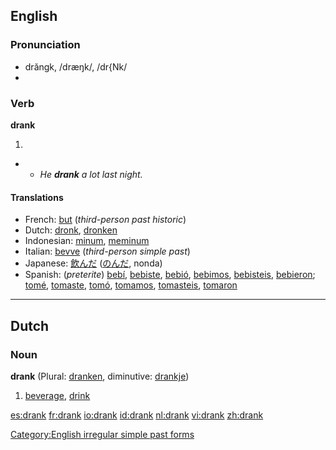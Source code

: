 ==English==

===Pronunciation===
*drăngk, /dræŋk/, /dr{Nk/
*{{audio|en-us-drank.ogg|Audio (US)}}


===Verb===
'''drank'''

# {{simple past of|''[[drink]]''}}
**''He '''drank''' a lot last night.''

====Translations====
*French: [[but#French|but]] (''third-person past historic'')
*Dutch: [[dronk]], [[dronken]]
*Indonesian: [[minum]], [[minum|meminum]]
*Italian: [[bevve]] (''third-person simple past'')
*Japanese: [[飲んだ]] ([[のんだ]], nonda)
*Spanish: (''preterite'') [[bebí]], [[bebiste]], [[bebió]], [[bebimos]], [[bebisteis]], [[bebieron]]; [[tomé]], [[tomaste]], [[tomó]], [[tomamos]], [[tomasteis]], [[tomaron]]

[[Category:English irregular simple past forms]]

----

==Dutch==
===Noun===
'''drank''' {{m}} (Plural: [[dranken]], diminutive: [[drankje]])

# [[beverage]], [[drink]]

[[es:drank]]
[[fr:drank]]
[[io:drank]]
[[id:drank]]
[[nl:drank]]
[[vi:drank]]
[[zh:drank]]
